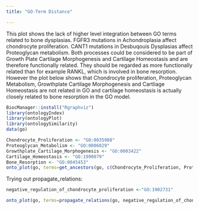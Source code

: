 ```yaml
---
title: "GO-Term Distance"

---
```

This plot shows the lack of higher level integration between GO terms related to bone dysplasias. FGFR3 mutations in Achondroplasia affect chondrocyte proliferation. CANT1 mutations in Desbuqouis Dysplasias affect Proteoglycan metabolism. Both processes could be considered to be part of Growth Plate Cartilage Morphogenesis and Cartilage Homeostasis and are therefore functionally related. They should be regarded as more functionally related than for example RANKL, which is involved in bone resorption. However the plot below shows that Chondrocyte proliferation, Proteoglycan Metabolism, Growthplate Cartilage Morphogenesis and Cartliage Homeostasis are not related in GO and cartilage homeostasis is actually closely related to bone resorption in the GO model. 
```r
BiocManager::install("Rgraphviz")
library(ontologyIndex)
library(ontologyPlot)
library(ontologySimilarity)
data(go)

Chondrocyte_Proliferation <- "GO:0035988"
Proteoglycan_Metabolism <- "GO:0006029"
Growthplate_Cartilage_Morphogenesis <- "GO:0003422"
Cartilage_Homeostasis <- "GO:1990079"
Bone_Resorption <- "GO:0045453"
onto_plot(go, terms=get_ancestors(go, c(Chondrocyte_Proliferation, Proteoglycan_Metabolism, Growthplate_Cartilage_Morphogenesis, Cartilage_Homeostasis, Bone_Resorption)))
```

Trying out propagate_relations:
```r
negative_regulation_of_chondrocyte_proliferation <-"GO:1902731"

onto_plot(go, terms=propagate_relations(go, negative_regulation_of_chondrocyte_proliferation,'part_of'))
```


	